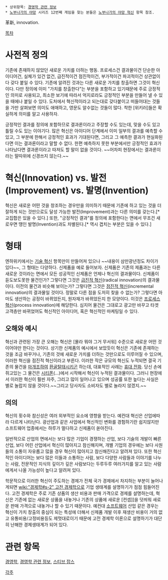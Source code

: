  * 상위항목: [[경영학 관련 정보]]
 * [[노부나가의 야망]] 시리즈 12번째 게임을 찾는 분들은 [[노부나가의 야망 혁신]] 항목 참조.

革新, innovation.

[[목차]]
= 사전적 정의 =
기존에 존재하지 않았던 새로운 가치를 더하는 행동. 프로세스건 결과물이건 단순한 아이디어건, 실체가 있건 없건, 급진적이건 점진적이건, 부가적이건 파괴적이건 상관없이 다 갖다 붙일 수 있다. 기존에 알려진 것과는 다른 새로운 가치를 창출하면 그것이 혁신이다. 다만 정의에 이미 "가치를 창출한다"는 부분을 포함하고 있기때문에 주로 긍정적인 의미로 사용되고, 최소한 보기에 따라서 억지로라도 긍정적인 부분을 만들어 낼 수 있을 때에나 붙일 수 있다. 도처에서 혁신적이라고 되는대로 갖다붙이고 떠들어대는 것들을 가만 살펴보면 의미도 애매하고, 영문도 알수없는 것들이 많다. 착한 [위키러]들은 확실하게 의미를 알고 사용하자.

긍정적인 결과를 정의에 포함하므로 결과론이라고 주장할 수도 있는데, 맞을 수도 있고 틀릴 수도 있는 이야기다. 많은 혁신은 아이디어 단계에서 이미 일부의 결과를 예측할 수 있고, 그 부분에 한해서 긍정적인 효과가 기대된다면, 그리고 그 예측한 결과가 현실화된다면 이는 결과론이라고 말할 수 없다. 한편 예측하지 못한 부분에서만 긍정적인 효과가 나타났다면 결과론이라고 따져도 할 말이 없을 것이다. ~~어차피 현장에서는 결과론이라는 말따위에 신경쓰지 않는다.~~


= 혁신(Innovation) vs. 발전(Improvement) vs. 발명(Invention) =
혁신은 새로운 어떤 것을 창조하는 경우만을 의미하기 때문에 기존에 하고 있는 것을 더 잘하게 되는 것만으로도 달성 가능한 발전(Improvement)과는 다른 의미를 갖는다.[* 교집합은 있을 수 있다.] 또한, "긍정적인 결과"를 정의에 포함한다는 면에서 무조건 새로우면 땡인 발명(Invention)과도 차별된다.[* 역시 겹치는 부분은 있을 수 있다.]


= 형태 =
엔하위키에서는 [[기술 혁신]] 항목만이 만들어져 있으나 ~~내용이 삼만광년정도 차이가 있다~~, 그 형태는 다양하다. 신제품을 예로 들어보자. 신제품은 기존의 제품과는 다른 새로운 것이라는 면에서 모든 성공적인 신제품은 언제나 혁신의 결과물이다. 신제품이 듣도보도못한 물건인가? 그렇다면 그것은 [[급진적 혁신]](radical innovation)의 결과물이다. 이전의 물건과 비슷해 보이는가? 그렇다면 그것은 [[점진적 혁신]](incremental innovation)의 결과물일 것이다. 정말로 다른 점을 도저히 찾을 수 없는가? 그렇다면 아마도 생산하는 공정이 바뀌었든지, 원자재가 바뀌었든지 한 모양이다. 이것은 [[프로세스 혁신]](process innovation)에 해당한다. 심지어 물건은 그대로고 광고만 바꾸고 타겟 고객층만 바뀌었어도 혁신적인 아이디어, 혹은 혁신적인 마케팅일 수 있다.

== 오해와 예시 ==
혁신과 관련된 가장 큰 오해는 혁신은 [몰라 뭐야 그거 무서워] 수준으로 새로운 어떤 것이어야만 한다는 것이다. 상기한 신제품의 예시에서 보았듯이 혁신은 기존에 존재하는 것을 조금 바꾸거나, 기존의 것에 새로운 가치를 더하는 것만으로도 이루어질 수 있으며, 이러한 혁신을 점진적 혁신이라고 부른다. 이러한 작은 규모의 혁신도 누적되면 결국 기존의 물건을 [[마개조]]하여 [[환골탈태]]시키곤 하는데, 대표적인 사례는 [[휴대 전화]]. 당신 손에 쥐고있는 그 물건은 [[시티폰]](…)에서 시작해서 혁신이 누적된 결과물이다. 그러니 현장에서 이러한 혁신이 훨씬 자주, 그리고 많이 일어나고 있으며 성공률 또한 높다는 사실은 별로 놀랍지 않을 것이다.~~그리고 당사자도 소비자도 별로 놀라지 않겠지.~~


== 의의 ==
혁신의 횟수와 참신성은 여러 외부적인 요소에 영향을 받는다. 예컨대 혁신은 산업에따라 다르게 나타난다. 광산업과 같은 사업에서 혁신적인 변화를 경험하기란 쉽지않지만 소프트웨어 업종에서는 하루가 멀다하고 신제품이 쏟아진다.

일반적으로 산업의 면에서는 보다 많은 기업이 경쟁하는 산업, 보다 기술의 개발이 빠른 산업, 보다 어린 산업에서 혁신이 많아지고 참신해지며, 개별 기업의 경우에는 보다 사원들의 소통이 자유롭고 많을 경우 혁신이 많아지고 참신해진다고 알려져 있다. 또한 혁신적인 아이디어는 보다 많은 이들과 소통하는 사람, 보다 다양한 사람들과 이야기를 나누는 사람, 전문적인 지식의 깊이가 깊은 사람보다는 두루두루 여러가지를 알고 있는 사람에게서 나올 가능성이 높다고 알려져 있다.

학문적으로 이러한 혁신이 주도하는 경제가 전체 국가 경제에서 차지하는 부분이 늘어나게되면 [[wiki:"경제학#s-2" 고전 경제학]]으로 기업 생태계를 설명하기가 점점 힘들어진다. 고전 경제학은 주로 기존 상품의 생산 비용과 판매 가격으로 경제를 설명하는데, 혁신은 기존에 없는 새로운 상품을 내놓거나 기존의 상품에 새로운 [컨셉]]을 덧씌워 새로운 판매 가격으로 내놓거나 할 수 있기 때문이다. 예컨대 [[소프트웨어]] 산업 같은 경우는 혁신이 가치 창출의 중심이 되는 특성에 더해서 신제품 개발 이후 재생산 비용이 거의 없고 유통비용/고정비용등도 제멋대로이기 때문에 고전 경제학 이론으로 설명하기가 대단히 난해한 경제생태계가 되어 있다.


= 관련 항목 =
[[경영학]], [[경영학 관련 정보]], [[스티브 잡스]]

[[각주]]
